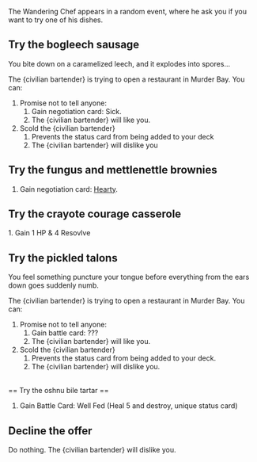 The Wandering Chef appears in a random event, where he ask you if you want to try one of his dishes.

== Try the bogleech sausage ==

You bite down on a caramelized leech, and it explodes into spores...

The {civilian bartender} is trying to open a restaurant in Murder Bay. You can:

# Promise not to tell anyone: 
## Gain negotiation card: Sick. 
## The {civilian bartender} will like you.
# Scold the {civilian bartender}
##Prevents the status card from being added to your deck
##The {civilian bartender} will dislike you

== Try the fungus and mettlenettle brownies ==

# Gain negotiation card: [[Hearty]].

== Try the crayote courage casserole ==
1.  Gain 1 HP & 4 Resovlve

== Try the pickled talons ==
You feel something puncture your tongue before everything from the ears down goes suddenly numb.

The {civilian bartender} is trying to open a restaurant in Murder Bay. You can:

# Promise not to tell anyone: 
## Gain battle card: ???
## The {civilian bartender} will like you.
# Scold the {civilian bartender}
##Prevents the status card from being added to your deck.
##The {civilian bartender} will dislike you.

<br />
== Try the oshnu bile tartar ==

# Gain Battle Card: Well Fed (Heal 5 and destroy, unique status card)

== Decline the offer ==

Do nothing. The {civilian bartender} will dislike you.
